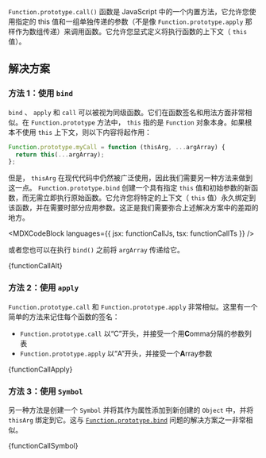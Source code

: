 

`Function.prototype.call()`  函数是 JavaScript 中的一个内置方法，它允许您使用指定的 this 值和一组单独传递的参数（不是像  `Function.prototype.apply`  那样作为数组传递）来调用函数。它允许您显式定义将执行函数的上下文（ `this`  值）。

## 解决方案

### 方法 1：使用 `bind`

`bind` 、 `apply` 和 `call` 可以被视为同级函数。它们在函数签名和用法方面非常相似。在  `Function.prototype`  方法中，  `this`  指的是  `Function`  对象本身。如果根本不使用  `this`  上下文，则以下内容将起作用：

```js
Function.prototype.myCall = function (thisArg, ...argArray) {
  return this(...argArray);
};
```

但是，  `thisArg`  在现代代码中仍然被广泛使用，因此我们需要另一种方法来做到这一点。  `Function.prototype.bind`  创建一个具有指定  `this`  值和初始参数的新函数，而无需立即执行原始函数。它允许您将特定的上下文（ `this`  值）永久绑定到该函数，并在需要时部分应用参数。这正是我们需要弥合上述解决方案中的差距的地方。

<MDXCodeBlock languages={{ jsx: functionCallJs, tsx: functionCallTs }} />

或者您也可以在执行  `bind()`  之前将  `argArray`  传递给它。

<MDXCodeBlock>
  {functionCallAlt}
</MDXCodeBlock>

### 方法 2：使用 `apply`

`Function.prototype.call`  和  `Function.prototype.apply`  非常相似。这里有一个简单的方法来记住每个函数的签名：

* `Function.prototype.call` 以“C”开头，并接受一个用**C**omma分隔的参数列表
* `Function.prototype.apply` 以“A”开头，并接受一个**A**rray参数

<MDXCodeBlock>
  {functionCallApply}
</MDXCodeBlock>

### 方法 3：使用 `Symbol`

另一种方法是创建一个  `Symbol`  并将其作为属性添加到新创建的  `Object`  中，并将  `thisArg`  绑定到它。这与  [`Function.prototype.bind`](/questions/javascript/function-bind)  问题的解决方案之一非常相似。

<MDXCodeBlock>
  {functionCallSymbol}
</MDXCodeBlock>
